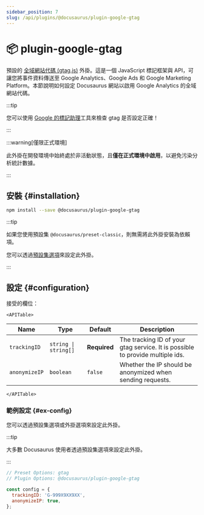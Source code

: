 ```yaml
---
sidebar_position: 7
slug: /api/plugins/@docusaurus/plugin-google-gtag
---
```


# 📦 plugin-google-gtag


預設的 [全域網站代碼 (gtag.js)](https://developers.google.com/tag-platform/gtagjs) 外掛。這是一個 JavaScript 標記框架與 API，可讓您將事件資料傳送至 Google Analytics、Google Ads 和 Google Marketing Platform。本節說明如何設定 Docusaurus 網站以啟用 Google Analytics 的全域網站代碼。

:::tip

您可以使用 [Google 的標記助理](https://tagassistant.google.com/)工具來檢查 gtag 是否設定正確！

:::

:::warning[僅限正式環境]

此外掛在開發環境中始終處於非活動狀態，且**僅在正式環境中啟用**，以避免污染分析統計數據。

:::

## 安裝 {#installation}

```bash npm2yarn
npm install --save @docusaurus/plugin-google-gtag
```

:::tip

如果您使用預設集 `@docusaurus/preset-classic`，則無需將此外掛安裝為依賴項。

您可以透過[預設集選項](../../using-plugins.mdx#docusauruspreset-classic)來設定此外掛。

:::

## 設定 {#configuration}

接受的欄位：

```mdx-code-block
<APITable>
```

| Name | Type | Default | Description |
| --- | --- | --- | --- |
| `trackingID` | <code>string \| string[]</code> | **Required** | The tracking ID of your gtag service. It is possible to provide multiple ids. |
| `anonymizeIP` | `boolean` | `false` | Whether the IP should be anonymized when sending requests. |

```mdx-code-block
</APITable>
```

### 範例設定 {#ex-config}

您可以透過預設集選項或外掛選項來設定此外掛。

:::tip

大多數 Docusaurus 使用者透過預設集選項來設定此外掛。

:::

```js config-tabs
// Preset Options: gtag
// Plugin Options: @docusaurus/plugin-google-gtag

const config = {
  trackingID: 'G-999X9XX9XX',
  anonymizeIP: true,
};
```